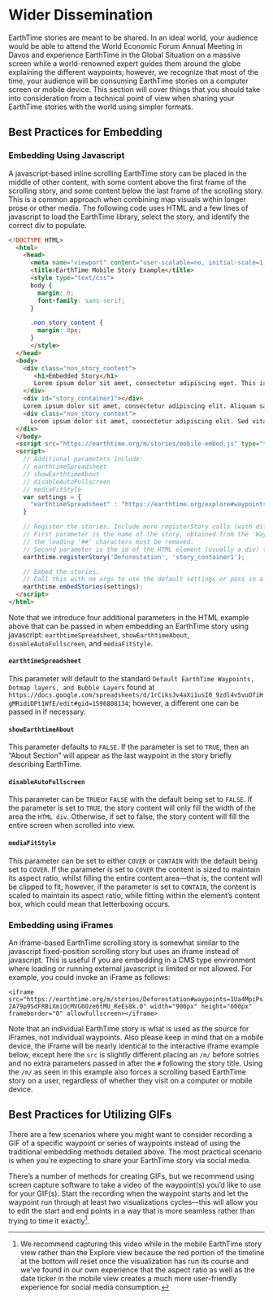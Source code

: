 # Wider Dissemination {#wider-dissemination}

EarthTime stories are meant to be shared. In an ideal world, your audience would be able to attend the World Economic Forum Annual Meeting in Davos and experience EarthTime in the Global Situation on a massive screen while a world-renowned expert guides them around the globe explaining the different waypoints; however, we recognize that most of the time, your audience will be consuming EarthTime stories on a computer screen or mobile device. This section will cover things that you should take into consideration from a technical point of view when sharing your EarthTime stories with the world using simpler formats.

## Best Practices for Embedding

### Embedding Using Javascript

A javascript-based inline scrolling EarthTime story can be placed in the middle of other content, with some content above the first frame of the scrolling story, and some content below the last frame of the scrolling story.  This is a common approach when combining map visuals within longer prose or other media. The following code uses HTML and a few lines of javascript to load the EarthTime library, select the story, and identify the correct div to populate.

```html
<!DOCTYPE HTML>
  <html>
    <head>
      <meta name="viewport" content="user-scalable=no, initial-scale=1, maximum-scale=1, minimum-scale=1">
      <title>EarthTime Mobile Story Example</title>
      <style type="text/css">
      body {
        margin: 0;
        font-family: sans-serif;
      }

      .non_story_content {
        margin: 8px;
      }
      </style>
  </head>
  <body>
    <div class="non_story_content">
       <h1>Embedded Story</h1>
       Lorem ipsum dolor sit amet, consectetur adipiscing eget. This is placeholder text used before the story. Lorem ipsum dolor sit amet, consectetur adipiscing elit. Proin quis lacus nec felis fringilla hendrerit. Nullam maximus dignissim.
    </div>
    <div id="story_container1"></div>
    Lorem ipsum dolor sit amet, consectetur adipiscing elit. Aliquam sagittis ut sapien eget tempus. Proin mattis. This is placeholder text that comes after the story. Lorem ipsum dolor sit amet, consectetur adipiscing elit. Vestibulum.
    <div class="non_story_content">
      Lorem ipsum dolor sit amet, consectetur adipiscing elit. Sed vitae vestibulum purus. This placeholder text between the stories. Lorem ipsum dolor sit amet, consectetur adipiscing elit. Nam in.
  </div>
  </body>
  <script src="https://earthtime.org/m/stories/mobile-embed.js" type="text/javascript"></script>
  <script>
    // Additional parameters include:
    // earthtimeSpreadsheet
    // showEarthtimeAbout
    // disableAutoFullscreen
    // mediaFitStyle
    var settings = {
      "earthtimeSpreadsheet" : "https://earthtime.org/explore#waypoints=1Ua4MpiPs2A79p9SdFRBiXmiOcMVG6Oze6tMU_ReEs8k.0" // Where '.0' represents the "tab Id" of the spreadsheet. Up until this point, we've been dealing with "sheetId"; however, for this to render correctly, you need to know which order the sheets in the spreadsheet are in; therefore, a "tab Id" of '.0' represents the first sheetId, a tab Id of '.1' represents the second SheetId, '.2' represents the third, etc.
    }

    // Register the stories. Include more registerStory calls (with different story names from the spreadsheet) to add multiple stories to this page.
    // First parameter is the name of the story, obtained from the 'Waypoint Title' column of the waypoint spreadsheet. It is case insensitive and
    // the leading '##' characters must be removed.
    // Second parameter is the id of the HTML element (usually a div) that you want to insert the story into.
    earthtime.registerStory('Deforestation', 'story_container1');

    // Embed the stories.
    // Call this with no args to use the default settings or pass in a settings hash, like the one defined above.
    earthtime.embedStories(settings);
  </script>
</html>
```

Note that we introduce four additional parameters in the HTML example above that can be passed in when embedding an EarthTime story using javascript: `earthtimeSpreadsheet`, `showEarthtimeAbout`, `disableAutoFullscreen`, and `mediaFitStyle`.

#### `earthtimeSpreadsheet`

This parameter will default to the standard `Default EarthTime Waypoints, Dotmap layers, and Bubble Layers` found at `https://docs.google.com/spreadsheets/d/1rCiksJv4aXi1usI0_9zdl4v5vuOfiHgMRidiDPt1WfE/edit#gid=1596808134`; however, a different one can be passed in if necessary.

#### `showEarthtimeAbout`

This parameter defaults to `FALSE`. If the parameter is set to `TRUE`, then an “About Section” will appear as the last waypoint in the story briefly describing EarthTime.

#### `disableAutoFullscreen`

This parameter can be `TRUE`or `FALSE` with the default being set to `FALSE`. If the parameter is set to `TRUE`, the story content will only fill the width of the area the `HTML div`. Otherwise, if set to false, the story content will fill the entire screen when scrolled into view.

#### `mediaFitStyle`

This parameter can be set to either `COVER` or `CONTAIN` with the default being set to `COVER`. If the parameter is set to `COVER` the content is sized to maintain its aspect ratio, whilst filling the entire content area—that is, the content will be clipped to fit; however, if the parameter is set to `CONTAIN`, the content is scaled to maintain its aspect ratio, while fitting within the element's content box, which could mean that letterboxing occurs.

### Embedding using iFrames

An iframe-based EarthTime scrolling story is somewhat similar to the javascript fixed-position scrolling story but uses an iframe instead of javascript. This is useful if you are embedding in a CMS type environment where loading or running external javascript is limited or not allowed. For example, you could invoke an iFrame as follows:

`<iframe src="https://earthtime.org/m/stories/Deforestation#waypoints=1Ua4MpiPs2A79p9SdFRBiXmiOcMVG6Oze6tMU_ReEs8k.0" width="900px" height="600px" frameborder="0" allowfullscreen></iframe>`

Note that an individual EarthTime story is what is used as the source for iFrames, not individual waypoints.  Also please keep in mind that on a mobile device, the iFrame will be nearly identical to the interactive iframe example below, except here the `src` is slightly different placing an `/m/` before sotries and no extra parameters passed in after the `#` following the story title. Using the `/m/` as seen in this example also forces a scrolling based EarthTime story on a user, regardless of whether they visit on a computer or mobile device.

## Best Practices for Utilizing GIFs

There are a few scenarios where you might want to consider recording a GIF of a specific waypoint or series of waypoints instead of using the traditional embedding methods detailed above. The most practical scenario is when you’re expecting to share your EarthTime story via social media.

There’s a number of methods for creating GIFs, but we recommend using screen capture software to take a video of the waypoint(s) you’d like to use for your GIF(s). Start the recording when the waypoint starts and let the waypoint run through at least two visualizations cycles—this will allow you to edit the start and end points in a way that is more seamless rather than trying to time it exactly^[We recommend capturing this video while in the mobile EarthTime story view rather than the Explore view because the red portion of the timeline at the bottom will reset once the visualization has run its course and we’ve found in our own experience that the aspect ratio as well as the date ticker in the mobile view creates a much more user-friendly experience for social media consumption.].